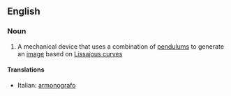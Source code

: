==English==

===Noun===
{{wikipedia}}
{{en-noun}}

# A mechanical device that uses a combination of [[pendulum]]s to generate an [[image]] based on [[Lissajous curve]]s

====Translations====
{{top}}
*Italian: [[armonografo]] {{m}}
{{mid}}

{{bottom}}